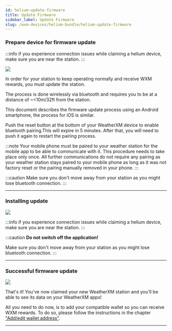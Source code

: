 ```yaml
---
id: helium-update-firmware
title: Update Firmware
sidebar_label: Update Firmware
slug: /wxm-devices/helium-bundle/helium-update-firmware
---
```



### Prepare device for firmware update 

:::info
if you experience connection issues while claiming a helium device,  make sure you are near the station.
:::

<div class="explanation small-big">
  <img src={useBaseUrl("img/wxm-devices/helium-bundle/update-station.jpg")} />
<span>

In order for your station to keep operating normally and receive WXM rewards, you must update the station.

The process is done wirelessly via bluetooth and requires you to be at a distance of ~<10m/32ft from the station.

This document describes the firmware update process using an Android smartphone, the process for iOS is similar.

Push the reset button at the bottom of your WeatherXM device to enable bluetooth pairing.This will expire in 5 minutes. After that, you will need to push it again to restart the pairing process.

:::note
Your mobile phone must be paired to your weather station for the mobile app to be able to communicate with it. This procedure needs to take place only once. All further communications do not require any pairing as your weather station stays paired to your mobile phone as long as it was not factory reset or the pairing manually removed in your phone.
:::

:::caution
Make sure you don't move away from your station as you might lose bluetooth connection.
:::
</span>
</div>

<hr/>

### Installing update 


<div class="explanation small-big">
  <img src={useBaseUrl("img/wxm-devices/helium-bundle/installing-update.svg")} />
  <span>

:::info
if you experience connection issues while claiming a helium device,  make sure you are near the station.
:::

:::caution
**Do not switch off the application!**

Make sure you don't move away from your station as you might lose bluetooth connection.
:::
  </span>
</div>

<hr/>

### Successful firmware update  


<div class="explanation small-big">
  <img src={useBaseUrl("img/wxm-devices/helium-bundle/station-updated.svg")} />
  <span>

That's it! You've now claimed your new WeatherXM station and you'll be able to see its data on your WeatherXM apps!

All you need to do now, is to add your compatible wallet so you can receive WXM rewards. To do so, please follow the instructions in the chapter ["Add/edit wallet address"](/wallet/add-edit-wallet-address#how-to-create-wallet-on-metamask). 


  </span>
</div>

<hr/>